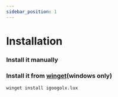 ```yaml
---
sidebar_position: 1
---
```



# Installation



### Install it manually
<Download/>

### Install it from [winget](https://github.com/microsoft/winget-cli)(windows only)
```sh
winget install igoogolx.lux
```




